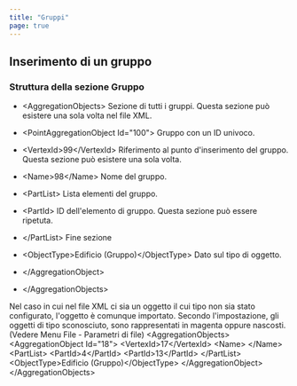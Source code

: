 ```yaml
---
title: "Gruppi"
page: true
---
```

## Inserimento di un gruppo

###  Struttura della sezione Gruppo

- <Bold> &lt;AggregationObjects&gt; </Bold>  Sezione di tutti i gruppi. Questa sezione pu&#242; esistere una sola volta nel file XML.

- <Bold>      &lt;PointAggregationObject  Id=&quot;100&quot;&gt; </Bold>  Gruppo con un ID univoco.

- <Bold>      &lt;VertexId&gt;99&lt;/VertexId&gt; </Bold> Riferimento al punto d&#39;inserimento del gruppo. Questa sezione pu&#242; esistere una sola volta.

- <Bold>         &lt;Name&gt;98&lt;/Name&gt; </Bold>  Nome del gruppo.

- <Bold> &lt;PartList&gt; </Bold>  Lista elementi del gruppo.

- <Bold> &lt;PartId&gt; </Bold>  ID dell&#39;elemento di gruppo. Questa sezione pu&#242; essere ripetuta.



- <Bold> &lt;/PartList&gt; </Bold>  Fine sezione

- <Bold> &lt;ObjectType&gt;Edificio (Gruppo)&lt;/ObjectType&gt; </Bold>  Dato sul tipo di oggetto.



- <Bold>      &lt;/AggregationObject&gt; </Bold> 


- <Bold>    &lt;/AggregationObjects&gt; </Bold> 



<Success>
Nel caso in cui nel file XML ci sia un oggetto il cui tipo non sia stato configurato, l&#39;oggetto &#232; comunque importato. Secondo l&#39;impostazione, gli oggetti di tipo sconosciuto, sono rappresentati in magenta oppure nascosti. (Vedere Menu File - Parametri di file)
</Success>


<Info>
  &lt;AggregationObjects&gt;
      &lt;AggregationObject Id=&quot;18&quot;&gt;
        &lt;VertexId&gt;17&lt;/VertexId&gt;
        &lt;Name&gt;
        &lt;/Name&gt;
        &lt;PartList&gt;
          &lt;PartId&gt;4&lt;/PartId&gt;
          &lt;PartId&gt;13&lt;/PartId&gt;
        &lt;/PartList&gt;
        &lt;ObjectType&gt;Edificio (Gruppo)&lt;/ObjectType&gt;
      &lt;/AggregationObject&gt;
    &lt;/AggregationObjects&gt;
</Info>

